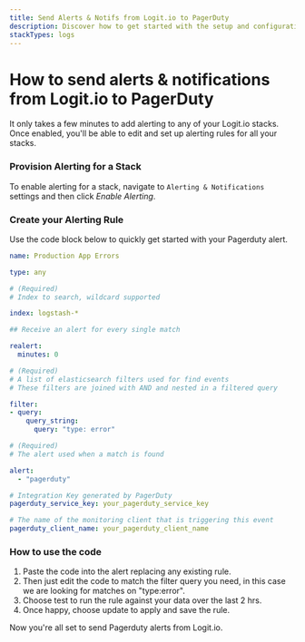 ```yaml
---
title: Send Alerts & Notifs from Logit.io to PagerDuty
description: Discover how to get started with the setup and configuration required to send alert notifications to PagerDuty in this article.
stackTypes: logs
---
```


# How to send alerts & notifications from Logit.io to PagerDuty

It only takes a few minutes to add alerting to any of your Logit.io stacks. Once enabled, you'll be able to edit and set up alerting rules for all your stacks.

### Provision Alerting for a Stack
To enable alerting for a stack, navigate to `Alerting & Notifications` settings and then click _Enable Alerting_.

### Create your Alerting Rule
Use the code block below to quickly get started with your Pagerduty alert.
```yaml
name: Production App Errors

type: any

# (Required)
# Index to search, wildcard supported

index: logstash-*

## Receive an alert for every single match

realert:
  minutes: 0

# (Required)
# A list of elasticsearch filters used for find events
# These filters are joined with AND and nested in a filtered query

filter:
- query:
    query_string:
      query: "type: error"

# (Required)
# The alert used when a match is found

alert:
  - "pagerduty"

# Integration Key generated by PagerDuty
pagerduty_service_key: your_pagerduty_service_key

# The name of the monitoring client that is triggering this event
pagerduty_client_name: your_pagerduty_client_name
```
### How to use the code
1. Paste the code into the alert replacing any existing rule.
2. Then just edit the code to match the filter query you need, in this case we are looking for matches on "type:error".
3. Choose test to run the rule against your data over the last 2 hrs.
4. Once happy, choose update to apply and save the rule.

Now you're all set to send Pagerduty alerts from Logit.io.